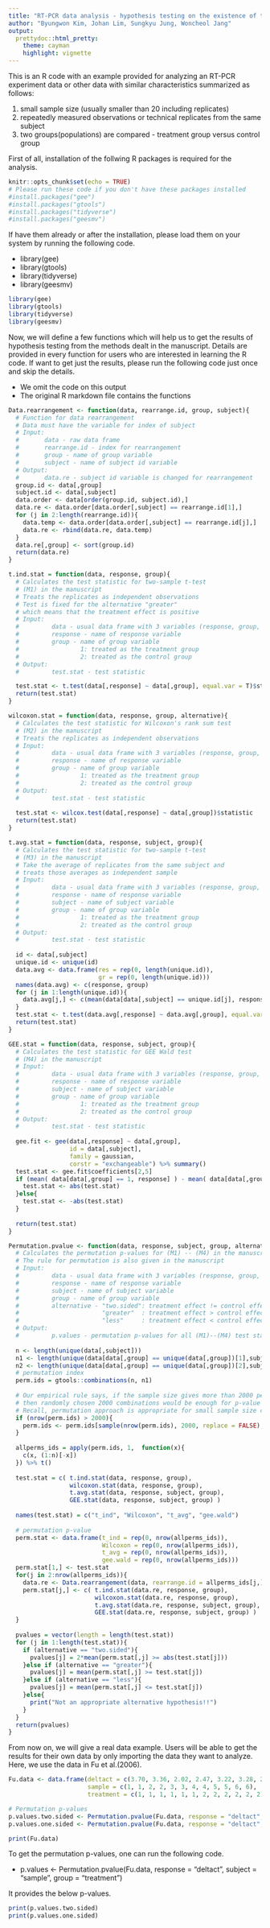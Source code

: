 ---
title: "RT-PCR data analysis - hypothesis testing on the existence of treatment effect"
author: "Byungwon Kim, Johan Lim, Sungkyu Jung, Woncheol Jang"
output: 
  prettydoc::html_pretty:
    theme: cayman
    highlight: vignette
---


This is an R code with an example provided for analyzing an RT-PCR experiment data or other data with similar characteristics summarized as follows:

1. small sample size (usually smaller than 20 including replicates)
2. repeatedly measured observations or technical replicates from the same subject 
3. two groups(populations) are compared - treatment group versus control group

First of all, installation of the follwing R packages is required for the analysis.

```{r setup, include = TRUE, echo = TRUE}
knitr::opts_chunk$set(echo = TRUE)
# Please run these code if you don't have these packages installed
#install.packages("gee")
#install.packages("gtools")
#install.packages("tidyverse")
#install.packages("geesmv")
```

If have them already or after the installation, please load them on your system by running the following code.

* library(gee)
* library(gtools)
* library(tidyverse)
* library(geesmv)

```{r library setup, echo = FALSE, include = FALSE}
library(gee)
library(gtools)
library(tidyverse)
library(geesmv)
```

Now, we will define a few functions which will help us to get the results of hypothesis testing from the methods dealt in the manuscript.
Details are provided in every function for users who are interested in learning the R code.
If want to get just the results, please run the following code just once and skip the details.

* We omit the code on this output
* The original R markdown file contains the functions

```{r functions, echo = FALSE, include = FALSE}
Data.rearrangement <- function(data, rearrange.id, group, subject){
  # Function for data rearrangement
  # Data must have the variable for index of subject
  # Input:
  #       data - raw data frame 
  #       rearrange.id - index for rearrangement
  #       group - name of group variable
  #       subject - name of subject id variable
  # Output:
  #       data.re - subject id variable is changed for rearrangement
  group.id <- data[,group]
  subject.id <- data[,subject]
  data.order <- data[order(group.id, subject.id),]
  data.re <- data.order[data.order[,subject] == rearrange.id[1],]
  for (j in 2:length(rearrange.id)){
    data.temp <- data.order[data.order[,subject] == rearrange.id[j],]
    data.re <- rbind(data.re, data.temp)
  }
  data.re[,group] <- sort(group.id) 
  return(data.re)
}

t.ind.stat = function(data, response, group){
  # Calculates the test statistic for two-sample t-test
  # (M1) in the manuscript
  # Treats the replicates as independent observations
  # Test is fixed for the alternative "greater"
  # which means that the treatment effect is positive
  # Input:
  #         data - usual data frame with 3 variables (response, group, subject)
  #         response - name of response variable
  #         group - name of group variable
  #                 1: treated as the treatment group
  #                 2: treated as the control group
  # Output:
  #         test.stat - test statistic 

  test.stat <- t.test(data[,response] ~ data[,group], equal.var = T)$statistic  
  return(test.stat)
}

wilcoxon.stat = function(data, response, group, alternative){
  # Calculates the test statistic for Wilcoxon's rank sum test
  # (M2) in the manuscript
  # Treats the replicates as independent observations
  # Input:
  #         data - usual data frame with 3 variables (response, group, subject)
  #         response - name of response variable
  #         group - name of group variable
  #                 1: treated as the treatment group
  #                 2: treated as the control group
  # Output:
  #         test.stat - test statistic 
  
  test.stat <- wilcox.test(data[,response] ~ data[,group])$statistic
  return(test.stat)
}

t.avg.stat = function(data, response, subject, group){
  # Calculates the test statistic for two-sample t-test
  # (M3) in the manuscript
  # Take the average of replicates from the same subject and
  # treats those averages as independent sample
  # Input:
  #         data - usual data frame with 3 variables (response, group, subject)
  #         response - name of response variable
  #         subject - name of subject variable
  #         group - name of group variable
  #                 1: treated as the treatment group
  #                 2: treated as the control group
  # Output:
  #         test.stat - test statistic 
  
  id <- data[,subject]
  unique.id <- unique(id)
  data.avg <- data.frame(res = rep(0, length(unique.id)),
                         gr = rep(0, length(unique.id)))
  names(data.avg) <- c(response, group)
  for (j in 1:length(unique.id)){
    data.avg[j,] <- c(mean(data[data[,subject] == unique.id[j], response]), mean(data[data[,subject] == unique.id[j], group]))
  }
  test.stat <- t.test(data.avg[,response] ~ data.avg[,group], equal.var = T)$statistic
  return(test.stat)
}

GEE.stat = function(data, response, subject, group){
  # Calculates the test statistic for GEE Wald test
  # (M4) in the manuscript
  # Input:
  #         data - usual data frame with 3 variables (response, group, subject)
  #         response - name of response variable
  #         subject - name of subject variable
  #         group - name of group variable
  #                 1: treated as the treatment group
  #                 2: treated as the control group
  # Output:
  #         test.stat - test statistic 
  
  gee.fit <- gee(data[,response] ~ data[,group],
                 id = data[,subject],
                 family = gaussian,
                 corstr = "exchangeable") %>% summary()
  test.stat <- gee.fit$coefficients[2,5]
  if (mean( data[data[,group] == 1, response] ) - mean( data[data[,group] == 2, response] ) > 0){
    test.stat <- abs(test.stat)
  }else{
    test.stat <- -abs(test.stat)
  }
  
  return(test.stat)
}

Permutation.pvalue <- function(data, response, subject, group, alternative){
  # Calculates the permutation p-values for (M1) -- (M4) in the manuscript
  # The rule for permutation is also given in the manuscript
  # Input:
  #         data - usual data frame with 3 variables (response, group, subject)
  #         response - name of response variable
  #         subject - name of subject variable
  #         group - name of group variable
  #         alternative - "two.sided": treatment effect != control effect
  #                       "greater"  : treatment effect > control effect
  #                       "less"     : treatment effect < control effect
  # Output:
  #         p.values - permutation p-values for all (M1)--(M4) test statistics
  
  n <- length(unique(data[,subject]))
  n1 <- length(unique(data[data[,group] == unique(data[,group])[1],subject]))
  n2 <- length(unique(data[data[,group] == unique(data[,group])[2],subject]))
  # permutation index
  perm.ids = gtools::combinations(n, n1)
  
  # Our empirical rule says, if the sample size gives more than 2000 permutation combinations,
  # then randomly chosen 2000 combinations would be enough for p-value calculation.
  # Recall, permutation approach is appropriate for small sample size case.
  if (nrow(perm.ids) > 2000){
    perm.ids <- perm.ids[sample(nrow(perm.ids), 2000, replace = FALSE),]
  }
  
  allperms_ids = apply(perm.ids, 1,  function(x){
    c(x, (1:n)[-x])
  }) %>% t()
  
  test.stat = c( t.ind.stat(data, response, group),
                 wilcoxon.stat(data, response, group),
                 t.avg.stat(data, response, subject, group),
                 GEE.stat(data, response, subject, group) )
  
  names(test.stat) = c("t_ind", "Wilcoxon", "t_avg", "gee.wald")
  
  # permutation p-value
  perm.stat <- data.frame(t_ind = rep(0, nrow(allperms_ids)),
                          Wilcoxon = rep(0, nrow(allperms_ids)),
                          t_avg = rep(0, nrow(allperms_ids)),
                          gee.wald = rep(0, nrow(allperms_ids)))
  perm.stat[1,] <- test.stat
  for(j in 2:nrow(allperms_ids)){
    data.re <- Data.rearrangement(data, rearrange.id = allperms_ids[j,], group, subject)
    perm.stat[j,] <- c( t.ind.stat(data.re, response, group),
                        wilcoxon.stat(data.re, response, group),
                        t.avg.stat(data.re, response, subject, group),
                        GEE.stat(data.re, response, subject, group) )
  }
  
  pvalues = vector(length = length(test.stat))
  for (j in 1:length(test.stat)){
    if (alternative == "two.sided"){
      pvalues[j] = 2*mean(perm.stat[,j] >= abs(test.stat[j])) 
    }else if (alternative == "greater"){
      pvalues[j] = mean(perm.stat[,j] >= test.stat[j]) 
    }else if (alternative == "less"){
      pvalues[j] = mean(perm.stat[,j] <= test.stat[j]) 
    }else{
      print("Not an appropriate alternative hypothesis!!")
    }
  }
  return(pvalues)
}
```

From now on, we will give a real data example. Users will be able to get the results for their own data by only importing the data they want to analyze.
Here, we use the data in Fu et al.(2006). 

```{r data example, echo = FALSE, include = FALSE}
Fu.data <- data.frame(deltact = c(3.70, 3.36, 2.02, 2.47, 3.22, 3.28, 2.68, 1.80, 2.53, 2.58, 2.28, 2.48),
                      sample = c(1, 1, 2, 2, 3, 3, 4, 4, 5, 5, 6, 6),
                      treatment = c(1, 1, 1, 1, 1, 1, 2, 2, 2, 2, 2, 2))

# Permutation p-values
p.values.two.sided <- Permutation.pvalue(Fu.data, response = "deltact", subject = "sample", group = "treatment", alternative = "two.sided")
p.values.one.sided <- Permutation.pvalue(Fu.data, response = "deltact", subject = "sample", group = "treatment", alternative = "greater")

```

```{r data table, echo = TRUE}
print(Fu.data)
```

To get the permutation p-values, one can run the following code.

* p.values <- Permutation.pvalue(Fu.data, response = "deltact", subject = "sample", group = "treatment")

It provides the below p-values.

```{r example result}
print(p.values.two.sided)
print(p.values.one.sided)
```

